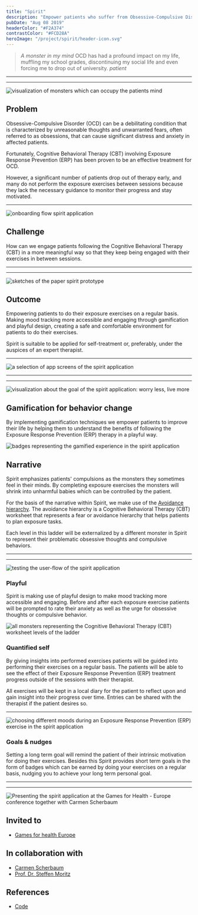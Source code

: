 ```yaml
---
title: "Spirit"
description: "Empower patients who suffer from Obsessive-Compulsive Disorder (OCD)"
pubDate: "Aug 08 2019"
headerColor: "#F2A374"
contrastColor: "#FCD28A"
heroImage: "/project/spirit/header-icon.svg"
---
```


> _A monster in my mind_ OCD has had a profound impact on my life, muffling my school grades, discontinuing my social life and even forcing me to drop out of university.
> <cite>patient</cite>

---
---
![visualization of monsters which can occupy the patients mind](/project/spirit/monsters.png)

## Problem
Obsessive-Compulsive Disorder (OCD) can be a debilitating condition that is characterized by unreasonable thoughts and unwarranted fears, often referred to as obsessions, that can cause significant distress and anxiety in affected patients.

Fortunately, Cognitive Behavioral Therapy (CBT) involving Exposure Response Prevention (ERP) has been proven to be an effective treatment for OCD.

However, a significant number of patients drop out of therapy early, and many do not perform the exposure exercises between sessions because they lack the necessary guidance to monitor their progress and stay motivated.

---
![onboarding flow spirit application](/project/spirit/intro.png)

## Challenge
How can we engage patients following the Cognitive Behavioral Therapy (CBT) in a more meaningful way so that they keep being engaged with their exercises in between sessions.

---
---
![sketches of the paper spirit prototype](/project/spirit/sketch.png)

## Outcome
Empowering patients to do their exposure exercises on a regular basis. Making mood tracking more accessible and engaging through gamification and playful design, creating a safe and comfortable environment for patients to do their exercises.

Spirit is suitable to be applied for self-treatment or, preferably, under the auspices of an expert therapist.

---
![a selection of app screens of the spirit application](/project/spirit/screens.png)

---
---
![visualization about the goal of the spirit application: worry less, live more](/project/spirit/worry_less_live_more.png)

## Gamification for behavior change

By implementing gamification techniques we empower patients to improve their life by helping them to understand the benefits of following the Exposure Response Prevention (ERP) therapy in a playful way.

![badges representing the gamified experience in the spirit application](/project/spirit/badges.png "Some badge designs")

## Narrative
Spirit emphasizes patients' compulsions as the monsters they sometimes feel in their minds. By completing exposure exercises the monsters will shrink into unharmful babies which can be controlled by the patient.

For the basis of the narrative within Spirit, we make use of the [Avoidance hierarchy](https://www.psychologytools.com/resource/avoidance-hierarchy). The avoidance hierarchy is a Cognitive Behavioral Therapy (CBT) worksheet that represents a fear or avoidance hierarchy that helps patients to plan exposure tasks.

Each level in this ladder will be externalized by a different monster in Spirit to represent their problematic obsessive thoughts and compulsive behaviors.

---
---
![testing the user-flow of the spirit application](/project/spirit/user_flow.png)

### Playful
Spirit is making use of playful design to make mood tracking more accessible and engaging. Before and after each exposure exercise patients will be prompted to rate their anxiety as well as the urge for obsessive thoughts or compulsive behavior.

![all monsters representing the Cognitive Behavioral Therapy (CBT) worksheet levels of the ladder](/project/spirit/monsters_grouped.png "Monsters representing the Cognitive Behavioral Therapy (CBT) worksheet ladder")

### Quantified self
By giving insights into performed exercises patients will be guided into performing their exercises on a regular basis. The patients will be able to see the effect of their Exposure Response Prevention (ERP) treatment progress outside of the sessions with their therapist.

All exercises will be kept in a local diary for the patient to reflect upon and gain insight into their progress over time. Entries can be shared with the therapist if the patient desires so.

---
![choosing different moods during an Exposure Response Prevention (ERP) exercise in the spirit application](/project/spirit/fear_levels.png)

### Goals & nudges
Setting a long term goal will remind the patient of their intrinsic motivation for doing their exercises. Besides this Spirit provides short term goals in the form of badges which can be earned by doing your exercises on a regular basis, nudging you to achieve your long term personal goal.

---
---
![Presenting the spirit application at the Games for Health - Europe conference together with Carmen Scherbaum](/project/spirit/games_for_health.png "Presenting Spirit at the Games for Health conference")

## Invited to
- [Games for health Europe](https://web.archive.org/web/20220526214733/https://www.gamesforhealtheurope.org/speaker/sander-boer)

## In collaboration with
- [Carmen Scherbaum](https://carmenscherbaum.myportfolio.com)
- [Prof. Dr. Steffen Moritz](https://clinical-neuropsychology.de/steffen-moritz)

## References
- [Code](https://github.com/xiduzo/ocdTreatmentApp)